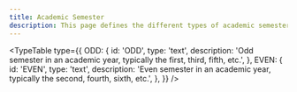 ```yaml
---
title: Academic Semester
description: This page defines the different types of academic semesters.
---
```


<TypeTable
  type={{
    ODD: {
      id: 'ODD',
      type: 'text',
      description:
        'Odd semester in an academic year, typically the first, third, fifth, etc.',
    },
    EVEN: {
      id: 'EVEN',
      type: 'text',
      description:
        'Even semester in an academic year, typically the second, fourth, sixth, etc.',
    },
  }}
/>
